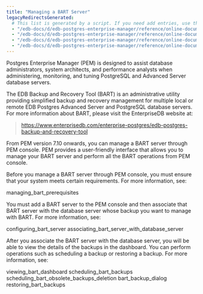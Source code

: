 ```yaml
---
title: "Managing a BART Server"
legacyRedirectsGenerated:
  # This list is generated by a script. If you need add entries, use the `legacyRedirects` key.
  - "/edb-docs/d/edb-postgres-enterprise-manager/reference/online-documentation/7.12/toc_pem_bart_management.html"
  - "/edb-docs/d/edb-postgres-enterprise-manager/reference/online-documentation/7.14/toc_pem_bart_management.html"
  - "/edb-docs/d/edb-postgres-enterprise-manager/reference/online-documentation/7.15/toc_pem_bart_management.html"
  - "/edb-docs/d/edb-postgres-enterprise-manager/reference/online-documentation/7.16/toc_pem_bart_management.html"
---
```


<div id="toc_pem_bart_management" class="registered_link"></div>

Postgres Enterprise Manager (PEM) is designed to assist database administrators, system architects, and performance analysts when administering, monitoring, and tuning PostgreSQL and Advanced Server database servers.

The EDB Backup and Recovery Tool (BART) is an administrative utility providing simplified backup and recovery management for multiple local or remote EDB Postgres Advanced Server and PostgreSQL database servers. For more information about BART, please visit the EnterpriseDB website at:

> <https://www.enterprisedb.com/enterprise-postgres/edb-postgres-backup-and-recovery-tool>

From PEM version 7.10 onwards, you can manage a BART server through PEM console. PEM provides a user-friendly interface that allows you to manage your BART server and perform all the BART operations from PEM console.

Before you manage a BART server through PEM console, you must ensure that your system meets certain requirements. For more information, see:

<div class="toctree">

managing_bart_prerequisites

</div>

You must add a BART server to the PEM console and then associate that BART server with the database server whose backup you want to manage with BART. For more information, see:

<div class="toctree">

configuring_bart_server associating_bart_server_with_database_server

</div>

After you associate the BART server with the database server, you will be able to view the details of the backups in the dashboard. You can perform operations such as scheduling a backup or restoring a backup. For more information, see:

<div class="toctree">

viewing_bart_dashboard scheduling_bart_backups scheduling_bart_obsolete_backups_deletion bart_backup_dialog restoring_bart_backups

</div>

